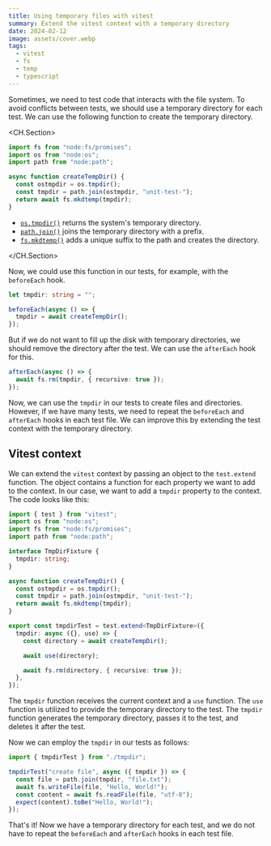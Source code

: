 ```yaml
---
title: Using temporary files with vitest
summary: Extend the vitest context with a temporary directory
date: 2024-02-12
image: assets/cover.webp
tags:
  - vitest
  - fs
  - temp
  - typescript
---
```


Sometimes, we need to test code that interacts with the file system.
To avoid conflicts between tests, we should use a temporary directory for each test.
We can use the following function to create the temporary directory.

<CH.Section>

```typescript
import fs from "node:fs/promises";
import os from "node:os";
import path from "node:path";

async function createTempDir() {
  const ostmpdir = os.tmpdir();
  const tmpdir = path.join(ostmpdir, "unit-test-");
  return await fs.mkdtemp(tmpdir);
}
```

- [`os.tmpdir()`](focus://6) returns the system's temporary directory.
- [`path.join()`](focus://7) joins the temporary directory with a prefix.
- [`fs.mkdtemp()`](focus://8) adds a unique suffix to the path and creates the directory.

</CH.Section>

Now, we could use this function in our tests, for example, with the `beforeEach` hook.

```typescript
let tmpdir: string = "";

beforeEach(async () => {
  tmpdir = await createTempDir();
});
```

But if we do not want to fill up the disk with temporary directories,
we should remove the directory after the test.
We can use the `afterEach` hook for this.

```typescript
afterEach(async () => {
  await fs.rm(tmpdir, { recursive: true });
});
```

Now, we can use the `tmpdir` in our tests to create files and directories.
However, if we have many tests, we need to repeat the `beforeEach` and `afterEach` hooks in each test file.
We can improve this by extending the test context with the temporary directory.

## Vitest context

We can extend the `vitest` context by passing an object to the `test.extend` function.
The object contains a function for each property we want to add to the context.
In our case, we want to add a `tmpdir` property to the context.
The code looks like this:

```typescript tmpdir.ts
import { test } from "vitest";
import os from "node:os";
import fs from "node:fs/promises";
import path from "node:path";

interface TmpDirFixture {
  tmpdir: string;
}

async function createTempDir() {
  const ostmpdir = os.tmpdir();
  const tmpdir = path.join(ostmpdir, "unit-test-");
  return await fs.mkdtemp(tmpdir);
}

export const tmpdirTest = test.extend<TmpDirFixture>({
  tmpdir: async ({}, use) => {
    const directory = await createTempDir();

    await use(directory);

    await fs.rm(directory, { recursive: true });
  },
});
```

The `tmpdir` function receives the current context and a `use` function.
The `use` function is utilized to provide the temporary directory to the test.
The `tmpdir` function generates the temporary directory, passes it to the test, and deletes it after the test.

Now we can employ the `tmpdir` in our tests as follows:

```typescript
import { tmpdirTest } from "./tmpdir";

tmpdirTest("create file", async ({ tmpdir }) => {
  const file = path.join(tmpdir, "file.txt");
  await fs.writeFile(file, "Hello, World!");
  const content = await fs.readFile(file, "utf-8");
  expect(content).toBe("Hello, World!");
});
```

That's it!
Now we have a temporary directory for each test,
and we do not have to repeat the `beforeEach` and `afterEach` hooks in each test file.
